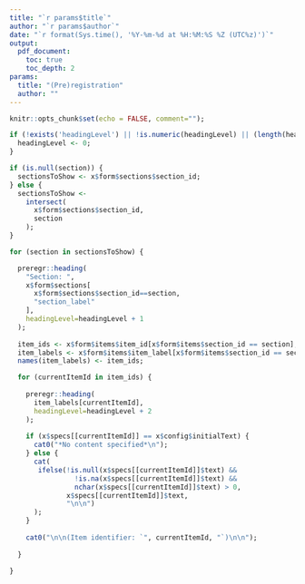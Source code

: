 ---
title: "`r params$title`"
author: "`r params$author`"
date: "`r format(Sys.time(), '%Y-%m-%d at %H:%M:%S %Z (UTC%z)')`"
output:
  pdf_document:
    toc: true
    toc_depth: 2
params:
  title: "(Pre)registration"
  author: ""
---

```{r, eval=TRUE, echo=FALSE}

knitr::opts_chunk$set(echo = FALSE, comment="");

if (!exists('headingLevel') || !is.numeric(headingLevel) || (length(headingLevel) != 1)) {
  headingLevel <- 0;
}

if (is.null(section)) {
  sectionsToShow <- x$form$sections$section_id;
} else {
  sectionsToShow <-
    intersect(
      x$form$sections$section_id,
      section
    );
}

```

```{r, results='asis', eval=TRUE}

for (section in sectionsToShow) {

  preregr::heading(
    "Section: ",
    x$form$sections[
      x$form$sections$section_id==section,
      "section_label"
    ],
    headingLevel=headingLevel + 1
  );
  
  item_ids <- x$form$items$item_id[x$form$items$section_id == section];
  item_labels <- x$form$items$item_label[x$form$items$section_id == section];
  names(item_labels) <- item_ids;

  for (currentItemId in item_ids) {
    
    preregr::heading(
      item_labels[currentItemId],
      headingLevel=headingLevel + 2
    );
    
    if (x$specs[[currentItemId]] == x$config$initialText) {
      cat0("*No content specified*\n");
    } else {
      cat(
       ifelse(!is.null(x$specs[[currentItemId]]$text) &&
                !is.na(x$specs[[currentItemId]]$text) &&
                nchar(x$specs[[currentItemId]]$text) > 0,
              x$specs[[currentItemId]]$text,
              "\n\n")
      );
    }
    
    cat0("\n\n(Item identifier: `", currentItemId, "`)\n\n");
    
  }

}

```
